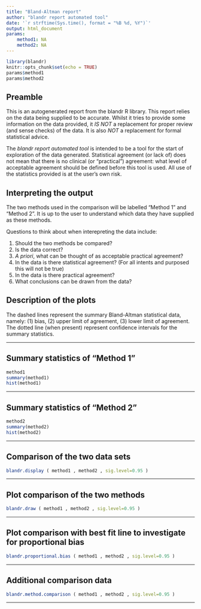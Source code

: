 ```yaml
---
title: "Bland-Altman report"
author: "blandr report automated tool"
date: '`r strftime(Sys.time(), format = "%B %d, %Y")`'
output: html_document
params:
    method1: NA
    method2: NA
---
```


```r
library(blandr)
knitr::opts_chunk$set(echo = TRUE)
params$method1
params$method2
```

## Preamble

This is an autogenerated report from the blandr R library. This report relies on the data being supplied to be accurate. Whilst it tries to provide some information on the data provided, it *IS NOT* a replacement for proper review (and sense checks) of the data. It is also *NOT* a replacement for formal statistical advice.  

The *blandr report automated tool* is intended to be a tool for the start of exploration of the data generated. Statistical agreement (or lack of) does not mean that there is no clinical (or "practical") agreement: what level of acceptable agreement should be defined before this tool is used. All use of the statistics provided is at the user's own risk.

## Interpreting the output

The two methods used in the comparison will be labelled "Method 1" and "Method 2". It is up to the user to understand which data they have supplied as these methods.

Questions to think about when interepreting the data include:

1. Should the two methods be compared?
2. Is the data correct?
3. *A priori*, what can be thought of as acceptable practical agreement?
4. In the data is there statistical agreement? (For all intents and purposed this will not be true)
5. In the data is there practical agreement?
6. What conclusions can be drawn from the data?

## Description of the plots

The dashed lines represent the summary Bland-Altman statistical data, namely: (1) bias, (2) upper limit of agreement, (3) lower limit of agreement. The dotted line (when present) represent confidence intervals for the summary statistics.

***

## Summary statistics of "Method 1"

```r
method1
summary(method1)
hist(method1)
```

***

## Summary statistics of "Method 2"

```r
method2
summary(method2)
hist(method2)
```

***

## Comparison of the two data sets

```r
blandr.display ( method1 , method2 , sig.level=0.95 )
```

***

## Plot comparison of the two methods

```r
blandr.draw ( method1 , method2 , sig.level=0.95 )
```

***

## Plot comparison with best fit line to investigate for proportional bias

```r
blandr.proportional.bias ( method1 , method2 , sig.level=0.95 )
```

***

## Additional comparison data

```r
blandr.method.comparison ( method1 , method2 , sig.level=0.95 )
```

***
